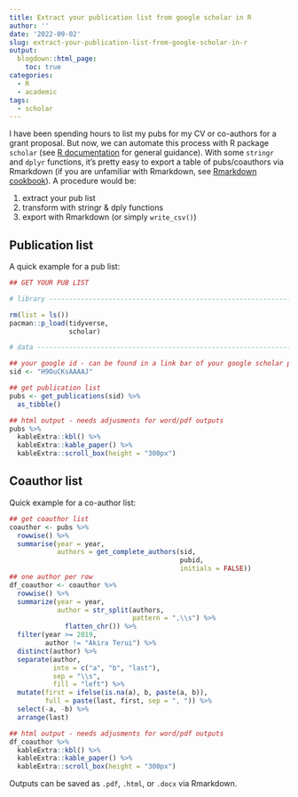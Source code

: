 ```yaml
---
title: Extract your publication list from google scholar in R
author: ''
date: '2022-09-02'
slug: extract-your-publication-list-from-google-scholar-in-r
output:
  blogdown::html_page:
    toc: true
categories:
  - R
  - academic
tags:
  - scholar
---
```


I have been spending hours to list my pubs for my CV or co-authors for a grant proposal. But now, we can automate this process with R package `scholar` (see [R documentation](https://www.rdocumentation.org/packages/scholar/versions/0.2.4) for general guidance). With some `stringr` and `dplyr` functions, it's pretty easy to export a table of pubs/coauthors via Rmarkdown (if you are unfamiliar with Rmarkdown, see [Rmarkdown cookbook](https://bookdown.org/yihui/rmarkdown-cookbook/)). A procedure would be:

1.  extract your pub list
2.  transform with stringr & dply functions
3.  export with Rmarkdown (or simply `write_csv()`)

## Publication list

A quick example for a pub list:

```r

## GET YOUR PUB LIST

# library -----------------------------------------------------------------

rm(list = ls())
pacman::p_load(tidyverse,
               scholar)

# data --------------------------------------------------------------------

## your google id - can be found in a link bar of your google scholar page
sid <- "H9OuCKsAAAAJ"

## get publication list
pubs <- get_publications(sid) %>% 
  as_tibble()

## html output - needs adjusments for word/pdf outputs
pubs %>% 
  kableExtra::kbl() %>% 
  kableExtra::kable_paper() %>% 
  kableExtra::scroll_box(height = "300px")
```

## Coauthor list

Quick example for a co-author list:

```r

## get coauthor list
coauthor <- pubs %>% 
  rowwise() %>%
  summarise(year = year,
            authors = get_complete_authors(sid,
                                           pubid,
                                           initials = FALSE))
## one author per row
df_coauthor <- coauthor %>% 
  rowwise() %>% 
  summarize(year = year,
            author = str_split(authors,
                               pattern = ",\\s") %>% 
              flatten_chr()) %>% 
  filter(year >= 2019,
         author != "Akira Terui") %>% 
  distinct(author) %>% 
  separate(author,
           into = c("a", "b", "last"),
           sep = "\\s",
           fill = "left") %>% 
  mutate(first = ifelse(is.na(a), b, paste(a, b)),
         full = paste(last, first, sep = ", ")) %>% 
  select(-a, -b) %>% 
  arrange(last)

## html output - needs adjusments for word/pdf outputs
df_coauthor %>% 
  kableExtra::kbl() %>% 
  kableExtra::kable_paper() %>% 
  kableExtra::scroll_box(height = "300px")
```

Outputs can be saved as `.pdf`, `.html`, or `.docx` via Rmarkdown.
